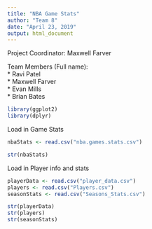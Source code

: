 ```yaml
---
title: "NBA Game Stats"
author: "Team 8"
date: "April 23, 2019"
output: html_document
---
```

Project Coordinator: Maxwell Farver

Team Members (Full name):  
  * Ravi Patel  
  * Maxwell Farver  
  * Evan Mills  
  * Brian Bates

```r
library(ggplot2)
library(dplyr)
```

Load in Game Stats
```r
nbaStats <- read.csv("nba.games.stats.csv")

str(nbaStats)
```

Load in Player info and stats
```r
playerData <- read.csv("player_data.csv")
players <- read.csv("Players.csv")
seasonStats <- read.csv("Seasons_Stats.csv")

str(playerData)
str(players)
str(seasonStats)
```